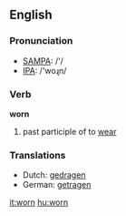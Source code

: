 ==English==

===Pronunciation===
*[[w:SAMPA|SAMPA]]: /'/
*[[w:IPA|IPA]]: /'woɻn/

===Verb===
'''worn'''

# past participle of to [[wear]]

===Translations===
*Dutch: [[gedragen]]
*German: [[getragen]]

[[it:worn]]
[[hu:worn]]